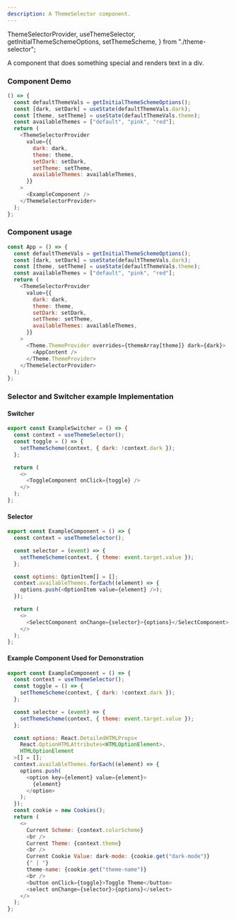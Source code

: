 ```yaml
---
description: A ThemeSelector component.
---
```


  ThemeSelectorProvider,
  useThemeSelector,
  getInitialThemeSchemeOptions,
  setThemeScheme,
} from "./theme-selector";

A component that does something special and renders text in a div.

### Component Demo

```js live
() => {
  const defaultThemeVals = getInitialThemeSchemeOptions();
  const [dark, setDark] = useState(defaultThemeVals.dark);
  const [theme, setTheme] = useState(defaultThemeVals.theme);
  const availableThemes = ["default", "pink", "red"];
  return (
    <ThemeSelectorProvider
      value={{
        dark: dark,
        theme: theme,
        setDark: setDark,
        setTheme: setTheme,
        availableThemes: availableThemes,
      }}
    >
      <ExampleComponent />
    </ThemeSelectorProvider>
  );
};
```

### Component usage

```js
const App = () => {
  const defaultThemeVals = getInitialThemeSchemeOptions();
  const [dark, setDark] = useState(defaultThemeVals.dark);
  const [theme, setTheme] = useState(defaultThemeVals.theme);
  const availableThemes = ["default", "pink", "red"];
  return (
    <ThemeSelectorProvider
      value={{
        dark: dark,
        theme: theme,
        setDark: setDark,
        setTheme: setTheme,
        availableThemes: availableThemes,
      }}
    >
      <Theme.ThemeProvider overrides={themeArray[theme]} dark={dark}>
        <AppContent />
      </Theme.ThemeProvider>
    </ThemeSelectorProvider>
  );
};
```

### Selector and Switcher example Implementation

#### Switcher

```js
export const ExampleSwitcher = () => {
  const context = useThemeSelector();
  const toggle = () => {
    setThemeScheme(context, { dark: !context.dark });
  };

  return (
    <>
      <ToggleComponent onClick={toggle} />
    </>
  );
};
```

#### Selector

```js
export const ExampleComponent = () => {
  const context = useThemeSelector();

  const selector = (event) => {
    setThemeScheme(context, { theme: event.target.value });
  };

  const options: OptionItem[] = [];
  context.availableThemes.forEach((element) => {
    options.push(<OptionItem value={element} />);
  });

  return (
    <>
      <SelectComponent onChange={selector}>{options}</SelectComponent>
    </>
  );
};
```

#### Example Component Used for Demonstration

```js
export const ExampleComponent = () => {
  const context = useThemeSelector();
  const toggle = () => {
    setThemeScheme(context, { dark: !context.dark });
  };

  const selector = (event) => {
    setThemeScheme(context, { theme: event.target.value });
  };

  const options: React.DetailedHTMLProps<
    React.OptionHTMLAttributes<HTMLOptionElement>,
    HTMLOptionElement
  >[] = [];
  context.availableThemes.forEach((element) => {
    options.push(
      <option key={element} value={element}>
        {element}
      </option>
    );
  });
  const cookie = new Cookies();
  return (
    <>
      Current Scheme: {context.colorScheme}
      <br />
      Current Theme: {context.theme}
      <br />
      Current Cookie Value: dark-mode: {cookie.get("dark-mode")}
      {" | "}
      theme-name: {cookie.get("theme-name")}
      <br />
      <button onClick={toggle}>Toggle Theme</button>
      <select onChange={selector}>{options}</select>
    </>
  );
};
```
